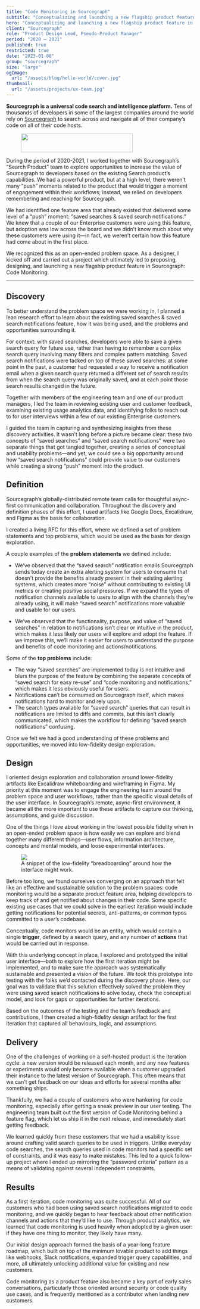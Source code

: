 ```yaml
---
title: "Code Monitoring in Sourcegraph"
subtitle: "Conceptualizing and launching a new flagship product feature in Sourcegraph."
hero: "Conceptualizing and launching a new flagship product feature in Sourcegraph"
client: "Sourcegraph"
role: "Product Design Lead, Pseudo-Product Manager"
period: "2020 – 2021"
published: true
restricted: true
date: "2023-01-08"
group: "sourcegraph"
size: "large"
ogImage:
  url: "/assets/blog/hello-world/cover.jpg"
thumbnail:
  url: "/assets/projects/ux-team.jpg"
---
```


**Sourcegraph is a universal code search and intelligence platform.** Tens of thousands of developers in some of the largest companies around the world rely on [Sourcegraph](https://sourcegraph.com) to search across and navigate all of their company’s code on all of their code hosts.

<figure>
  <img src="/assets/projects/sourcegraph-logo-light.svg" width="300" height="50" />
</figure>

During the period of 2020-2021, I worked together with Sourcegraph’s “Search Product” team to explore opportunities to increase the value of Sourcegraph to developers based on the existing Search product’s capabilities. We had a powerful product, but at a high level, there weren’t many “push” moments related to the product that would trigger a moment of engagement within their workflows; instead, we relied on developers remembering and reaching for Sourcegraph.

We had identified one feature area that already existed that delivered some level of a “push” moment: “saved searches & saved search notifications.” We knew that a couple of our Enterprise customers were using this feature, but adoption was low across the board and we didn’t know much about why these customers were using it—in fact, we weren’t certain how this feature had come about in the first place.

We recognized this as an open-ended problem space. As a designer, I kicked off and carried out a project which ultimately led to proposing, designing, and launching a new flagship product feature in Sourcegraph: Code Monitoring.

----

## Discovery

To better understand the problem space we were working in, I planned a lean research effort to learn about the existing saved searches & saved search notifications feature, how it was being used, and the problems and opportunities surrounding it.

For context: with saved searches, developers were able to save a given search query for future use, rather than having to remember a complex search query involving many filters and complex pattern matching. Saved search notifications were tacked on top of these saved searches: at some point in the past, a customer had requested a way to receive a notification email when a given search query returned a different set of search results from when the search query was originally saved, and at each point those search results changed in the future.

Together with members of the engineering team and one of our product managers, I led the team in reviewing existing user and customer feedback, examining existing usage analytics data, and identifying folks to reach out to for user interviews within a few of our existing Enterprise customers.

I guided the team in capturing and synthesizing insights from these discovery activities. It wasn’t long before a picture became clear: these two concepts of “saved searches” and “saved search notifications” were two separate things that got tangled together, creating a series of conceptual and usability problems—and yet, we could see a big opportunity around how “saved search notifications” could provide value to our customers while creating a strong “push” moment into the product.

## Definition

Sourcegraph’s globally-distributed remote team calls for thoughtful async-first communication and collaboration. Throughout the discovery and definition phases of this effort, I used artifacts like Google Docs, Excalidraw, and Figma as the basis for collaboration. 

I created a living RFC for this effort, where we defined a set of problem statements and top problems, which would be used as the basis for design exploration.


<div className="max-w-lg mx-auto">
  <GDoc
  link="https://docs.google.com/document/d/13GfnRQLy8A273SQ-MDtxEfivzO5jStpa9JusMToO2EU"
  title="RFC 227: Code Monitoring"
  />
</div>

A couple examples of the **problem statements** we defined include:

- We’ve observed that the “saved search” notification emails Sourcegraph sends today create an extra alerting system for users to consume that doesn’t provide the benefits already present in their existing alerting systems, which creates more “noise” without contributing to existing UI metrics or creating positive social pressures. If we expand the types of notification channels available to users to align with the channels they’re already using, it will make “saved search” notifications more valuable and usable for our users.

- We’ve observed that the functionality, purpose, and value of “saved searches” in relation to notifications isn’t clear or intuitive in the product, which makes it less likely our users will explore and adopt the feature. If we improve this, we’ll make it easier for users to understand the purpose and benefits of code monitoring and actions/notifications.

Some of the **top problems** include:

- The way “saved searches” are implemented today is not intuitive and blurs the purpose of the feature by combining the separate concepts of “saved search for easy re-use” and “code monitoring and notifications,” which makes it less obviously useful for users.
- Notifications can’t be consumed on Sourcegraph itself, which makes notifications hard to monitor and rely upon.
- The search types available for “saved search” queries that can result in notifications are limited to diffs and commits, but this isn’t clearly communicated, which makes the workflow for defining “saved search notifications” confusing.

Once we felt we had a good understanding of these problems and opportunities, we moved into low-fidelity design exploration.

## Design

I oriented design exploration and collaboration around lower-fidelity artifacts like Excalidraw whiteboarding and wireframing in Figma. My priority at this moment was to engage the engineering team around the problem space and user workflows, rather than the specific visual details of the user interface. In Sourcegraph’s remote, async-first environment, it became all the more important to use these artifacts to capture our thinking, assumptions, and guide discussion.

One of the things I love about working in the lowest possible fidelity when in an open-ended problem space is how easily we can explore and blend together many different things—user flows, information architecture, concepts and mental models, and loose experimental interfaces.

<figure>
  <img src="/assets/projects/code-monitoring-low-fidelity.png" className="bg-white p-4" />
  <figcaption>A snippet of the low-fidelity “breadboarding” around how the interface might work.</figcaption>
</figure>

Before too long, we found ourselves converging on an approach that felt like an effective and sustainable solution to the problem spaces: code monitoring would be a separate product feature area, helping developers to keep track of and get notified about changes in their code. Some specific existing use cases that we could solve in the earliest iteration would include getting notifications for potential secrets, anti-patterns, or common typos committed to a user’s codebase.

Conceptually, code monitors would be an entity, which would contain a single **trigger**, defined by a search query, and any number of **actions** that would be carried out in response.


<div className="max-w-lg mx-auto my-6">
  <Figma
  link="https://www.figma.com/file/KRFcZFjTnJqfon5vs2o0ap/Code-Monitoring-Low-Fidelity-Artifact?node-id=1%3A357&t=3H1mFpqE5jAcIdwS-1"
  title="Design artifact: Low fidelity design documentation"
  thumbnail="/assets/projects/code-monitoring-design-artifact.png" />
</div>

With this underlying concept in place, I explored and prototyped the initial user interface—both to explore how the first iteration might be implemented, and to make sure the approach was systematically sustainable and presented a vision of the future. We took this prototype into testing with the folks we’d contacted during the discovery phase. Here, our goal was to validate that this solution effectively solved the problem they were using saved search notifications to solve today, check the conceptual model, and look for gaps or opportunities for further iterations.

Based on the outcomes of the testing and the team’s feedback and contributions, I then created a high-fidelity design artifact for the first iteration that captured all behaviours, logic, and assumptions.

<div className="max-w-lg mx-auto my-6">
  <Figma
  link="https://www.figma.com/file/5IYZq4CKpZTUYfNEPV0P12/Code-Monitoring-Initial-Implementation?node-id=0%3A1&t=BiZn1YutruLkUGsx-1"
  title="Design artifact: High-fidelity design documentation"
  thumbnail="/assets/projects/code-monitoring-high-fidelity-design-artifact.png" />
</div>

## Delivery

One of the challenges of working on a self-hosted product is the iteration cycle: a new version would be released each month, and any new features or experiments would only become available when a customer upgraded their instance to the latest version of Sourcegraph. This often means that we can’t get feedback on our ideas and efforts for several months after something ships.

Thankfully, we had a couple of customers who were hankering for code monitoring, especially after getting a sneak preview in our user testing. The engineering team built out the first version of Code Monitoring behind a feature flag, which let us ship it in the next release, and immediately start getting feedback.

We learned quickly from these customers that we had a usability issue around crafting valid search queries to be used in triggers. Unlike everyday code searches, the search queries used in code monitors had a specific set of constraints, and it was easy to make mistakes. This led to a quick follow-up project where I ended up mirroring the “password criteria” pattern as a means of validating against several independent constraints.

<div className="max-w-lg mx-auto my-6">
  <Figma
  link="https://www.figma.com/file/O6dMwRoVwfv05UoXuykLsY/Code-Monitoring-Validation-Checklist?node-id=0%3A1&t=RYC3lqwqxBawfXSb-1"
  title="Design artifact: Validation Checklist"
  thumbnail="/assets/projects/code-monitoring-validation-checklist.png" />
</div>

## Results

As a first iteration, code monitoring was quite successful. All of our customers who had been using saved search notifications migrated to code monitoring, and we quickly began to hear feedback about other notification channels and actions that they’d like to use. Through product analytics, we learned that code monitoring is used heavily when adopted by a given user: if they have one thing to monitor, they likely have many.

Our initial design approach formed the basis of a year-long feature roadmap, which built on top of the minimum lovable product to add things like webhooks, Slack notifications, expanded trigger query capabilities, and more, all ultimately unlocking additional value for existing and new customers.

Code monitoring as a product feature also became a key part of early sales conversations, particularly those oriented around security or code quality use cases, and is frequently mentioned as a contributor when landing new customers. 